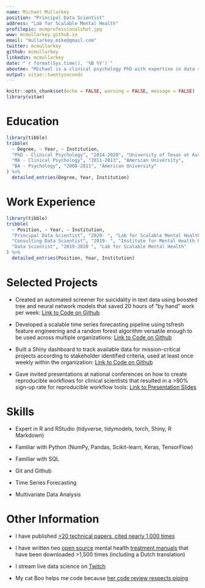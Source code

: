 ```yaml
---
name: Michael Mullarkey
position: "Principal Data Scientist"
address: "Lab for Scalable Mental Health"
profilepic: mcmprofessionalshot.jpg
www: mcmullarkey.github.io
email: "mullarkey.mike@gmail.com"
twitter: mcmullarkey
github: mcmullarkey
linkedin: mcmullarkey
date: "`r format(Sys.time(), '%B %Y')`"
aboutme: "Michael is a clinical psychology PhD with expertise in data science and scaling mental health supports."
output: vitae::twentyseconds
---
```


```r
knitr::opts_chunk$set(echo = FALSE, warning = FALSE, message = FALSE)
library(vitae)
```

# Education

```r
library(tibble)
tribble(
  ~ Degree, ~ Year, ~ Institution,
  "PhD - Clinical Psychology", "2014-2020", "University of Texas at Austin",
  "MA - Clinical Psychology", "2011-2013", "American University",
  "BA - Psychology", "2008-2011", "American University"
) %>% 
  detailed_entries(Degree, Year, Institution)
```

# Work Experience

```r
library(tibble)
tribble(
  ~ Position, ~ Year, ~ Institution,
  "Principal Data Scientist", "2020- ", "Lab for Scalable Mental Health",
  "Consulting Data Scientist", "2019- ", "Institute for Mental Health Research",
  "Data Scientist", "2019-2020 ", "Lab for Scalable Mental Health"
) %>% 
  detailed_entries(Position, Year, Institution)
```
# Selected Projects

 * Created an automated screener for suicidality in text data using boosted tree and neural network models that saved 20 hours of "by hand" work per week: [Link to Code on Github](https://github.com/mcmullarkey) 
 
 * Developed a scalable time series forecasting pipeline using tsfresh feature engineering and a random forest algorithm versatile enough to be used across multiple organizations: [Link to Code on Github](https://github.com/mcmullarkey)
 
 * Built a Shiny dashboard to track available data for mission-critical projects according to stakeholder identified criteria, used at least once weekly within the organization: [Link to Code on Github](https://github.com/mcmullarkey)
 
 * Gave invited presentations at national conferences on how to create reproducible workflows for clinical scientists that resulted in a >90% sign-up rate for reproducible workflow tools: [Link to Presentation Slides](https://osf.io/yjc3u/)

# Skills

 * Expert in R and RStudio (tidyverse, tidymodels, torch, Shiny, R Markdown)
 
 * Familiar with Python (NumPy, Pandas, Scikit-learn, Keras, TensorFlow)
 
 * Familiar with SQL
 
 * Git and Github
 
 * Time Series Forecasting
 
 * Multivariate Data Analysis

# Other Information

 * I have published [>20 technical papers, cited nearly 1,000 times](https://scholar.google.com/citations?user=ncGnGSEAAAAJ&hl=en)
 
 * I have written two [open source](https://osf.io/hzs9m/) mental health [treatment manuals](https://osf.io/2v8k3/) that have been downloaded >1,500 times (including a Dutch translation)
 
 * I stream live data science on [Twitch](https://www.twitch.tv/mcmullarkey)
 
 * My cat Boo helps me code because [her code review respects piping](https://twitter.com/mcmullarkey/status/1355598013390090246)


